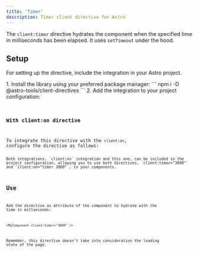 ```yaml
---
title: 'Timer'
description: Timer client directive for Astro
---
```



The `client:timer` directive hydrates the component when the specified time in milliseconds has been elapsed. It uses `setTimeout` under the hood.

## Setup

For setting up the directive, include the integration in your Astro project.

<Steps>
1.  Install the library using your preferred package manager:
    ```
    npm i -D @astro-tools/client-directives
    ```
2.  Add the integration to your project configuration:
    <Code title="astro.config.mjs" code={clientDirectiveTimerSetupExampleRaw} lang="typescript" />
</Steps>

### With client:on directive

To integrate this directive with the `client:on`, configure the directive as follows:
<Code title="astro.config.mjs" code={clientDirectiveViewportSetupWithClientOnExampleRaw} lang="typescript" />

<Aside type="note">Both integrations, `client:on` integration and this one, can be included in the project configuration, allowing you to use both directives, `client:timer="3000"` and `client:on="timer 3000"`, in your components.</Aside>

## Use

Add the directive as attribute of the component to hydrate with the time in millseconds:
```astro
<MyComponent client:timer="3000" />
```

Remember, this directive doesn't take into consideration the loading state of the page.

<Example>
  <Tabs>
    <TabItem label="Example.astro">
      <Code code={ClientDirectiveTimerUseExampleRaw} lang="astro" />
    </TabItem>
    <TabItem label="Square.svelte">
      <Code code={squareCodeExample} lang="svelte" />
    </TabItem>
  </Tabs>
  <ExamplePreview hydration="example">
    <ClientDirectiveTimerUseExample id="example" />
  </ExamplePreview>
</Example>
